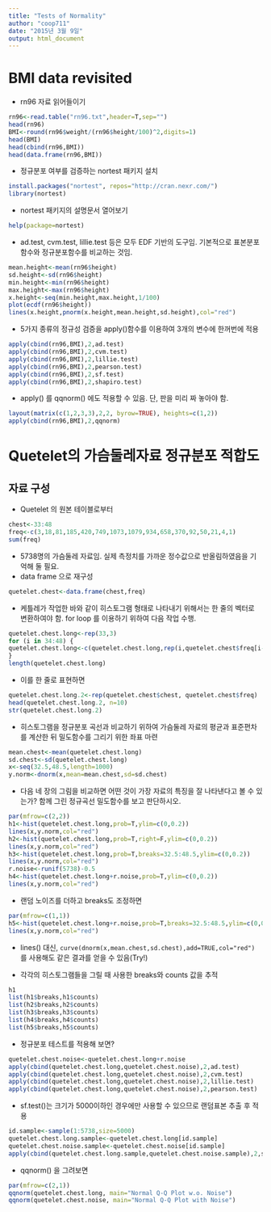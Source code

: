 ```yaml
---
title: "Tests of Normality"
author: "coop711"
date: "2015년 3월 9일"
output: html_document
---
```


BMI data revisited
==================

- rn96 자료 읽어들이기

```r
rn96<-read.table("rn96.txt",header=T,sep="")
head(rn96)
BMI<-round(rn96$weight/(rn96$height/100)^2,digits=1)
head(BMI)
head(cbind(rn96,BMI))
head(data.frame(rn96,BMI))
```

- 정규분포 여부를 검증하는 nortest 패키지 설치

```r
install.packages("nortest", repos="http://cran.nexr.com/")
library(nortest)
```

- nortest 패키지의 설명문서 열어보기

```r
help(package=nortest)
```

- ad.test, cvm.test, lillie.test 등은 모두 EDF 기반의 도구임. 기본적으로 표본분포함수와 정규분포함수를 비교하는 것임.

```r
mean.height<-mean(rn96$height)
sd.height<-sd(rn96$height)
min.height<-min(rn96$height)
max.height<-max(rn96$height)
x.height<-seq(min.height,max.height,1/100)
plot(ecdf(rn96$height))
lines(x.height,pnorm(x.height,mean.height,sd.height),col="red")
```

- 5가지 종류의 정규성 검증을  apply()함수를 이용하여 3개의 변수에 한꺼번에 적용

```r
apply(cbind(rn96,BMI),2,ad.test)
apply(cbind(rn96,BMI),2,cvm.test)
apply(cbind(rn96,BMI),2,lillie.test)
apply(cbind(rn96,BMI),2,pearson.test)
apply(cbind(rn96,BMI),2,sf.test)
apply(cbind(rn96,BMI),2,shapiro.test)
```

- apply() 를 qqnorm() 에도 적용할 수 있음. 단, 판을 미리 짜 놓아야 함.

```r
layout(matrix(c(1,2,3,3),2,2, byrow=TRUE), heights=c(1,2))
apply(cbind(rn96,BMI),2,qqnorm)
```

Quetelet의 가슴둘레자료 정규분포 적합도
===========================================

자료 구성
---------

- Quetelet 의 원본 테이블로부터 

```r
chest<-33:48
freq<-c(3,18,81,185,420,749,1073,1079,934,658,370,92,50,21,4,1)
sum(freq)
```

- 5738명의 가슴둘레 자료임. 실제 측정치를 가까운 정수값으로 반올림하였음을 기억해 둘 필요.
- data frame 으로 재구성 

```r
quetelet.chest<-data.frame(chest,freq)
```

- 케틀레가 작업한 바와 같이 히스토그램 형태로 나타내기 위해서는 한 줄의 벡터로 변환하여야 함. for loop 를 이용하기 위하여 다음 작업 수행.

```r
quetelet.chest.long<-rep(33,3)
for (i in 34:48) {
quetelet.chest.long<-c(quetelet.chest.long,rep(i,quetelet.chest$freq[i-32]))
}
length(quetelet.chest.long)
```

- 이를 한 줄로 표현하면

```r
quetelet.chest.long.2<-rep(quetelet.chest$chest, quetelet.chest$freq)
head(quetelet.chest.long.2, n=10)
str(quetelet.chest.long.2)
```

- 히스토그램을 정규분포 곡선과 비교하기 위하여 가슴둘레 자료의 평균과 표준편차를 계산한 뒤 밀도함수를 그리기 위한 좌표 마련

```r
mean.chest<-mean(quetelet.chest.long)
sd.chest<-sd(quetelet.chest.long)
x<-seq(32.5,48.5,length=1000)
y.norm<-dnorm(x,mean=mean.chest,sd=sd.chest)
```

- 다음 네 장의 그림을 비교하면 어떤 것이 가장 자료의 특징을 잘 나타낸다고 볼 수 있는가? 함께 그린 정규곡선 밀도함수를 보고 판단하시오.

```r
par(mfrow=c(2,2))
h1<-hist(quetelet.chest.long,prob=T,ylim=c(0,0.2))
lines(x,y.norm,col="red")
h2<-hist(quetelet.chest.long,prob=T,right=F,ylim=c(0,0.2))
lines(x,y.norm,col="red")
h3<-hist(quetelet.chest.long,prob=T,breaks=32.5:48.5,ylim=c(0,0.2))
lines(x,y.norm,col="red")
r.noise<-runif(5738)-0.5
h4<-hist(quetelet.chest.long+r.noise,prob=T,ylim=c(0,0.2))
lines(x,y.norm,col="red")
```

- 랜덤 노이즈를 더하고 breaks도 조정하면

```r
par(mfrow=c(1,1))
h5<-hist(quetelet.chest.long+r.noise,prob=T,breaks=32.5:48.5,ylim=c(0,0.2))
lines(x,y.norm,col="red")
```

- lines() 대신, `curve(dnorm(x,mean.chest,sd.chest),add=TRUE,col="red")` 를 사용해도 같은 결과를 얻을 수 있음(Try!)

- 각각의 히스토그램들을 그릴 때 사용한 breaks와 counts 값을 추적 

```r
h1
list(h1$breaks,h1$counts)
list(h2$breaks,h2$counts)
list(h3$breaks,h3$counts)
list(h4$breaks,h4$counts)
list(h5$breaks,h5$counts)
````

- 정규분포 테스트를 적용해 보면?

```r
quetelet.chest.noise<-quetelet.chest.long+r.noise
apply(cbind(quetelet.chest.long,quetelet.chest.noise),2,ad.test)
apply(cbind(quetelet.chest.long,quetelet.chest.noise),2,cvm.test)
apply(cbind(quetelet.chest.long,quetelet.chest.noise),2,lillie.test)
apply(cbind(quetelet.chest.long,quetelet.chest.noise),2,pearson.test)
```
- sf.test()는 크기가 5000이하인 경우에만 사용할 수 있으므로 랜덤표본 추출 후 적용

```r
id.sample<-sample(1:5738,size=5000)
quetelet.chest.long.sample<-quetelet.chest.long[id.sample]
quetelet.chest.noise.sample<-quetelet.chest.noise[id.sample]
apply(cbind(quetelet.chest.long.sample,quetelet.chest.noise.sample),2,sf.test)
```

- qqnorm() 을 그려보면 
```r
par(mfrow=c(2,1))
qqnorm(quetelet.chest.long, main="Normal Q-Q Plot w.o. Noise")
qqnorm(quetelet.chest.noise, main="Normal Q-Q Plot with Noise")
```